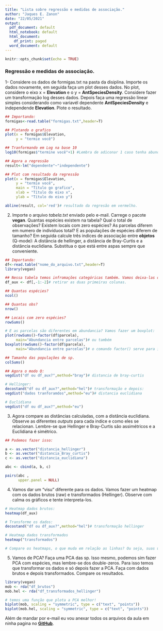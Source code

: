 ---
title: "Lista sobre regressão e medidas de associação."
author: "Jaques E. Zanon"
date: "22/05/2021"
output:
  pdf_document: default
  html_notebook: default
  html_document:
    df_print: paged
  word_document: default
---

```{r setup, include=FALSE}
knitr::opts_chunk$set(echo = TRUE)
```

### Regressão e medidas de associação.

1- Considere os dados de formigas.txt na pasta da disiplina. Importe os dados novamente, em seguida faça um plot desses dados. No plot, considere o eixo x = **Elevation** e o y = **AntSpeciesDensity**. Considere fazer um transformação log desses dados. 
  Depois faça uma regressão linear simples considerando como variavél dependente **AntSpeciesDensity** e independende **Elevation**. Plote o resultado.
```{r um,eval=FALSE}
## Importando:
formigas<-read.table("formigas.txt",header=T)

## Plotando o grafico
plot(x = formigas$Elevation,
     y = "termie você")

## Tranformando em Log na base 10
log10(formigas$"termine você"+1) #Lembra de adiconar 1 caso tenha abundancia zero.

## Agora a regressão
result<-lm("dependente"~"independente")

## Plot com resultado da regressão
plot(x = formigas$Elevation,
     y = "termie você",
     main = "Título go grafico",
     xlab = "Título do eixo x",
     ylab = "Título do eixo y")

abline(result, col='red')# resultado da regresão em vermelho.

```

2. Importe o arquivo *tabela.txt* enviado pelo e-mail. Carrege o pacote **vegan**. Quantas espécies existem na tabela? Qual o total de observações? Existem locais com zero espécies? As parcelas diferem em numero de indivíduos total? E as populações de espécies diferem de tamanho?
  Em seguida calcule três indices de associação entre **objetos** (Q-mode): A distância de hellinger, a distância de Bray-Curtis e a distância euclidiana. Substitua o que está entre aspas sempre que conveniente.


```{r dois,eval=FALSE}
## Importando:
df<-read.table("nome_do_arquivo.txt",header=T)
library(vegan)

## Nessa tabela temos infromações categóricas também. Vamos deixa-las de lado por agora:
df_aux <- df[,-1:-2]# retirar as duas primeiras colunas.

## Quantas espécies?
ncol()

## Quantas obs?
nrow()

## Locais com zero espécies?
rowSums()

# E as parcelas são diferentes em abundancia? Vamos fazer um boxplot:
plot(rowSums()~factor(df$parcela),
     main="Abundancia entre parcelas")# ou também
boxplot(rowSums()~factor(df$parcela),
     main="Abundancia entre parcelas")# o comando factor() serve para indicar ao R que estamos tratando de fatores.

## Tamanho das populações de sp.
colSums()

## Agora o modo Q:
vegdist("df ou df_aux?",method="bray")# distancia de bray-curtis

# Hellinger:
decostand("df ou df_aux?",method="hel")# transformação e depois: 
vegdist("dados tranforamdos",method="eu")# distancia euclidiana

# Euclidiana
vegdist("df ou df_aux?",method="eu")
```

3. Agora compare as distâncias calculadas, com a distância euclidiana. Observe as diferentes *outputs* para cada indice e como eles se relacionan. Lembre-se que Hellinger e Bray-Curtis são assimétricos e a Euclidiana é simétrico.
```{r tres,eval=FALSE}
## Podemos fazer isso:

a <- as.vector("distancia_hellinger")
b <- as.vector("distancia_Bray_curtis")
c <- as.vector("distancia_euclidiana")

abc <- cbind(a, b, c)

pairs(abc ,
      upper.panel = NULL)


```

4. Vamos dar um "visu" diferente para os dados. Vamos fazer um heatmap com os dados brutos (raw) e transformados (Hellinger). Observe com calma os gráficos e tente interpreta-los.
```{r quatro,eval=FALSE}
# Heatmap dados brutos:
heatmap(df_aux)

# Transforme os dados:
decostand("df ou df_aux?",method="hel")# transformação hellinger

# Heatmap dados transformados
heatmap("transformados")

# Compare os heatmaps, o que muda em relação as linhas? Ou seja, suas unidades amostrais.
```

5. Vamos de PCA? Faça uma PCA das sp. Isso mesmo, podemos sim fazer PCA com espécies, mas lembre-se dos double-zeros. Para isso temos que transformar os dados e só depois fazer a PCA. Faça com dados brutos e depois transformados. Compare os resultados.
```{r cinco,eval=FALSE}
library(vegan)
mob <- rda("df_brutos")
mob.hel <- rda("df_transformados_hellinger")

# temos uma função que plota a PCA melhor!
biplot(mob, scaling = "symmetric", type = c("text", "points"))
biplot(mob.hel, scaling = "symmetric", type = c("text", "points"))
```

Além de mandar por e-mail eu vou anexar todos os arquivos da aula em ninha pagina no [**GitHub**](https://github.com/JaquesZanon/Disciplina_R_IBoT_2021).





